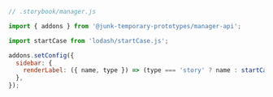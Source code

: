 ```js
// .storybook/manager.js

import { addons } from '@junk-temporary-prototypes/manager-api';

import startCase from 'lodash/startCase.js';

addons.setConfig({
  sidebar: {
    renderLabel: ({ name, type }) => (type === 'story' ? name : startCase(name)),
  },
});
```

